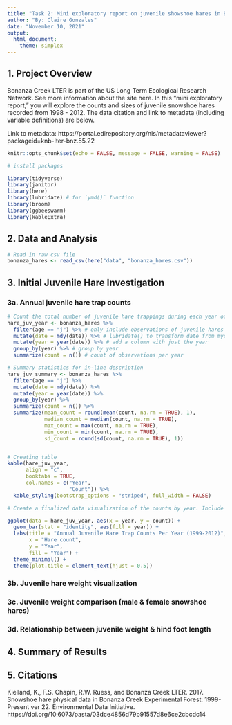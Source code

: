 ```yaml
---
title: "Task 2: Mini exploratory report on juvenile showshoe hares in Bonanza Creek Experimental Forest"
author: "By: Claire Gonzales"
date: "November 10, 2021"
output: 
  html_document: 
    theme: simplex
---
```

## 1. Project Overview

Bonanza Creek LTER is part of the US Long Term Ecological Research Network. See more information about the site here. In this “mini exploratory report,” you will explore the counts and sizes of juvenile snowshoe hares recorded from 1998 - 2012. The data citation and link to metadata (including variable definitions) are below.

Link to metadata: https://portal.edirepository.org/nis/metadataviewer?packageid=knb-lter-bnz.55.22


```r
knitr::opts_chunk$set(echo = FALSE, message = FALSE, warning = FALSE)

# install packages

library(tidyverse)
library(janitor)
library(here)
library(lubridate) # for `ymd()` function
library(broom)
library(ggbeeswarm)
library(kableExtra)
```

## 2. Data and Analysis


```r
# Read in raw csv file
bonanza_hares <- read_csv(here("data", "bonanza_hares.csv"))
```

## 3. Initial Juvenile Hare Investigation

### 3a. Annual juvenile hare trap counts
```r
# Count the total number of juvenile hare trappings during each year of the study
hare_juv_year <- bonanza_hares %>% 
  filter(age == "j") %>% # only include observations of juvenile hares
  mutate(date = mdy(date)) %>% # lubridate() to transform date from myd forat to YYYY-MM-DD format
  mutate(year = year(date)) %>% # add a column with just the year
  group_by(year) %>% # group by year
  summarize(count = n()) # count of observations per year

# Summary statistics for in-line description
hare_juv_summary <- bonanza_hares %>% 
  filter(age == "j") %>%
  mutate(date = mdy(date)) %>%
  mutate(year = year(date)) %>%
  group_by(year) %>% 
  summarize(count = n()) %>% 
  summarize(mean_count = round(mean(count, na.rm = TRUE), 1),
            median_count = median(count, na.rm = TRUE),
            max_count = max(count, na.rm = TRUE),
            min_count = min(count, na.rm = TRUE),
            sd_count = round(sd(count, na.rm = TRUE), 1))


# Creating table
kable(hare_juv_year,
      align = "c",
      booktabs = TRUE,
      col.names = c("Year",
                    "Count")) %>% 
  kable_styling(bootstrap_options = "striped", full_width = FALSE)
```

```r
# Create a finalized data visualization of the counts by year. Include a figure caption below the figure in your report.

ggplot(data = hare_juv_year, aes(x = year, y = count)) +
  geom_bar(stat = "identity", aes(fill = year)) +
  labs(title = "Annual Juvenile Hare Trap Counts Per Year (1999-2012)",
       x = "Hare count",
       y = "Year",
       fill = "Year") +
  theme_minimal() +
  theme(plot.title = element_text(hjust = 0.5))

```

### 3b. Juvenile hare weight visualization



### 3c. Juvenile weight comparison (male & female snowshoe hares)



### 3d. Relationship between juvenile weight & hind foot length

## 4. Summary of Results


## 5. Citations

Kielland, K., F.S. Chapin, R.W. Ruess, and Bonanza Creek LTER. 2017. Snowshoe hare physical data in Bonanza Creek Experimental Forest: 1999-Present ver 22. Environmental Data Initiative. https://doi.org/10.6073/pasta/03dce4856d79b91557d8e6ce2cbcdc14
